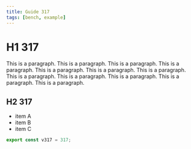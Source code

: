 ```yaml
---
title: Guide 317
tags: [bench, example]
---
```


# H1 317

This is a paragraph. This is a paragraph. This is a paragraph. This is a paragraph. This is a paragraph. This is a paragraph. This is a paragraph. This is a paragraph. This is a paragraph. This is a paragraph. This is a paragraph. This is a paragraph. 

## H2 317

- item A
- item B
- item C

```ts
export const v317 = 317;
```
